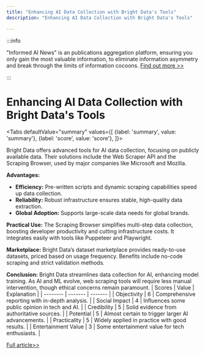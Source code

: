 ```yaml
---
title: "Enhancing AI Data Collection with Bright Data's Tools"
description: "Enhancing AI Data Collection with Bright Data's Tools"

---
```



:::info

"Informed AI News" is an publications aggregation platform, ensuring you only gain the most valuable information, to eliminate information asymmetry and break through the limits of information cocoons.  [Find out more >>](/)

:::

# Enhancing AI Data Collection with Bright Data's Tools


<Tabs
	defaultValue="summary"
	values={[
	{label: 'summary', value: 'summary'},
	{label: 'score', value: 'score'},
]}>
<TabItem value="summary">


Bright Data offers advanced tools for AI data collection, focusing on publicly available data. Their solutions include the Web Scraper API and the Scraping Browser, used by major companies like Microsoft and Mozilla.

**Advantages:**
- **Efficiency:** Pre-written scripts and dynamic scraping capabilities speed up data collection.
- **Reliability:** Robust infrastructure ensures stable, high-quality data extraction.
- **Global Adoption:** Supports large-scale data needs for global brands.

**Practical Use:**
The Scraping Browser simplifies multi-step data collection, boosting developer productivity and cutting infrastructure costs. It integrates easily with tools like Puppeteer and Playwright.

**Marketplace:**
Bright Data’s dataset marketplace provides ready-to-use datasets, priced based on usage frequency. Benefits include no-code scraping and strict validation methods.

**Conclusion:**
Bright Data streamlines data collection for AI, enhancing model training. As AI and ML evolve, web scraping tools will require less manual intervention, though ethical concerns remain paramount.
</TabItem>
<TabItem value="score">
	| Scores     | Value   | Explanation |
	| -------- | ------- | ------- |
	| Objectivity  | 6    | Comprehensive reporting with in-depth analysis.    |
	| Social Impact | 4     | Influences some public opinion in tech and AI.    |
	| Credibility    | 5    | Solid evidence from authoritative sources.    |
	| Potential    | 5    | Almost certain to trigger larger AI advancements.    |
	| Practicality    | 5    | Widely applied in practice with good results.    |
	| Entertainment Value    | 3    | Some entertainment value for tech enthusiasts.    |
</TabItem>
</Tabs>

[Full article>>](https://hackernoon.com/streamlining-ai-data-collection-with-bright-datas-scraping-browser?source=rss)
